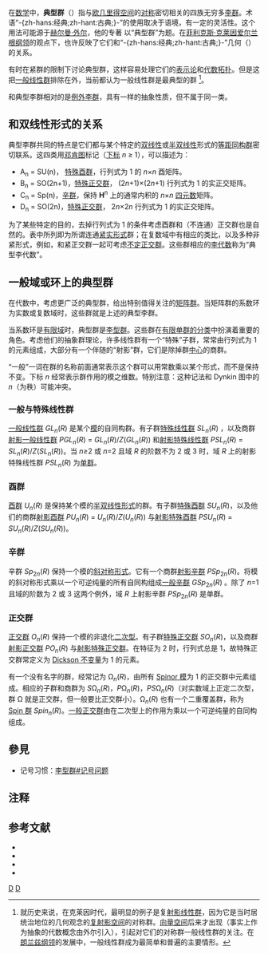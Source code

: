 {{NoteTA|G1=Math}}
{{李群}}
在[[数学|数学]]中，'''典型群'''（{{lang|en|classical group}}）指与[[欧几里得空间|欧几里得空间]]的[[对称群|对称]]密切相关的四族无穷多[[李群|李群]]。术语“-{zh-hans:经典;zh-hant:古典;}-”的使用取决于语境，有一定的灵活性。这个用法可能源于[[赫尔曼·外尔|赫尔曼·外尔]]，他的专著 {{Harvtxt|Weyl|1939}} 以“典型群”为题。在[[菲利克斯·克莱因|菲利克斯·克莱因]][[爱尔兰根纲领|爱尔兰根纲领]]的观点下，也许反映了它们和“-{zh-hans:经典;zh-hant:古典;}-”几何（{{lang|en|classical geometry}}）的关系。

有时在紧群的限制下讨论典型群，这样容易处理它们的[[群表示论|表示论]]和[[代数拓扑|代数拓扑]]。但是这把[[一般线性群|一般线性群]]排除在外，当前都认为一般线性群是最典型的群
<ref>就历史来说，在克莱因时代，最明显的例子是复[[射影线性群|射影线性群]]，因为它是当时居统治地位的几何观念的[[复射影空间|复射影空间]]的对称群。[[向量空间|向量空间]]后来才出现（事实上作为抽象的代数概念由外尔引入），引起对它们的对称群一般线性群的关注。在[[朗兰兹纲领|朗兰兹纲领]]的发展中，一般线性群成为最简单和普遍的主要情形。</ref>。

和典型李群相对的是[[例外李群|例外李群]]，具有一样的抽象性质，但不属于同一类。

== 和双线性形式的关系 ==
典型李群共同的特点是它们都与某个特定的[[双线性形式|双线性]]或[[半双线性形式|半双线性]]形式的[[等距同构群|等距同构群]]密切联系。这四类用[[邓肯图|邓肯图]]标记（[[下标|下标]]  ''n'' ≥ 1），可以描述为：

* A<sub>n</sub> = SU(n)， [[特殊酉群|特殊酉群]]，行列式为 1 的 ''n''×''n'' 酉矩阵。
* B<sub>n</sub> = SO(2n+1)，[[特殊正交群|特殊正交群]]， (2''n''+1)×(2''n''+1) 行列式为 1 的实正交矩阵。
* C<sub>n</sub> = Sp(n)，[[辛群|辛群]]，保持 '''H'''<sup>n</sup> 上的通常内积的 ''n''×''n'' [[四元数|四元数]]矩阵。
* D<sub>n</sub> = SO(2n)，[[特殊正交群|特殊正交群]]， 2''n''×2''n'' 行列式为 1 的实正交矩阵。

为了某些特定的目的，去掉行列式为 1 的条件考虑酉群和（不连通）正交群也是自然的。表中所列即为所谓连通[[紧实形式|紧实形式]]群；在复数域中有相应的类比，以及多种非紧形式，例如，和紧正交群一起可考虑[[不定正交群|不定正交群]]。这些群相应的[[李代数|李代数]]称为“典型李代数”。

== 一般域或环上的典型群 ==
在代数中，考虑更广泛的典型群，给出特别值得关注的[[矩阵群|矩阵群]]。当矩阵群的系数环为实数或复数域时，这些群就是上述的典型李群。

当系数环是[[有限域|有限域]]时，典型群是[[李型群|李型群]]。这些群在[[有限单群的分类|有限单群的分类]]中扮演着重要的角色。考虑他们的抽象群理论，许多线性群有一个“特殊”子群，常常由行列式为 1 的元素组成，大部分有一个伴随的“射影”群，它们是除掉群[[中心_(群论)|中心]]的商群。

“一般”一词在群的名称前面通常表示这个群可以用常数乘以某个形式，而不是保持不变。下标 ''n'' 经常表示群作用的模之维数。特别注意：这种记法和 Dynkin 图中的 ''n''（为秩）可能冲突。

=== 一般与特殊线性群 ===
[[一般线性群|一般线性群]] ''GL''<sub>''n''</sub>(''R'') 是某个[[模|模]]的自同构群。有子群[[特殊线性群|特殊线性群]] ''SL''<sub>''n''</sub>(''R'') ，以及商群[[射影一般线性群|射影一般线性群]] ''PGL''<sub>''n''</sub>(''R'') = ''GL''<sub>''n''</sub>(''R'')/''Z''(''GL''<sub>''n''</sub>(''R'')) 和[[射影特殊线性群|射影特殊线性群]] ''PSL''<sub>''n''</sub>(''R'') = ''SL''<sub>''n''</sub>(''R'')/''Z''(''SL''<sub>''n''</sub>(''R''))。当 ''n≥''2 或 ''n''=2 且域 ''R'' 的阶数不为 2 或 3 时，域 ''R'' 上的射影特殊线性群 ''PSL''<sub>''n</sub>''(''R'') 为[[单群|单群]]。

=== 酉群 ===
[[酉群|酉群]] ''U''<sub>''n''</sub>(''R'') 是保持某个模的[[半双线性形式|半双线性形式]]的群。有子群[[特殊酉群|特殊酉群]]  ''SU''<sub>''n''</sub>(''R'')，以及他们的商群[[射影酉群|射影酉群]] ''PU''<sub>''n''</sub>(''R'') = ''U''<sub>''n''</sub>(''R'')/''Z''(''U''<sub>''n''</sub>(''R'')) 与[[射影特殊酉群|射影特殊酉群]] ''PSU''<sub>''n''</sub>(''R'') = ''SU''<sub>''n''</sub>(''R'')/''Z''(''SU''<sub>''n''</sub>(''R''))。

=== 辛群 ===
辛群 ''Sp''<sub>2''n''</sub>(''R'') 保持一个模的[[斜对称形式|斜对称形式]]。它有一个商群[[射影辛群|射影辛群]] ''PSp''<sub>2''n''</sub>(''R'')。将模的斜对称形式乘以一个可逆纯量的所有自同构组成[[一般辛群|一般辛群]] ''GSp''<sub>2''n''</sub>(''R'') 。除了 ''n''=1 且域的阶数为 2 或 3 这两个例外，域 ''R'' 上射影辛群 ''PSp''<sub>2''n''</sub>(''R'') 是单群。

=== 正交群 ===
[[正交群|正交群]] ''O''<sub>''n''</sub>(''R'') 保持一个模的非退化[[二次型|二次型]]。有子群[[特殊正交群|特殊正交群]] ''SO''<sub>''n''</sub>(''R'')，以及商群[[射影正交群|射影正交群]] ''PO''<sub>''n''</sub>(''R'') 与[[射影特殊正交群|射影特殊正交群]]。在特征为 2 时，行列式总是 1，故特殊正交群常定义为 [[Dickson_不变量|Dickson 不变量]]为 1 的元素。 

有一个没有名字的群，经常记为 Ω<sub>''n''</sub>(''R'')，由所有 [[Spinor_模|Spinor 模]]为 1 的正交群中元素组成。相应的子群和商群为 ''S''Ω<sub>''n''</sub>(''R'')，''P''Ω<sub>''n''</sub>(''R'')，''PS''Ω<sub>''n''</sub>(''R'')（对实数域上正定二次型，群  Ω 就是正交群，但一般要比正交群小）。Ω<sub>''n''</sub>(''R'') 也有一个二重覆盖群，称为 [[Spin_群|Spin 群]] ''Spin''<sub>''n''</sub>(''R'')。[[一般正交群|一般正交群]]由在二次型上的作用为乘以一个可逆纯量的自同构组成。

== 參見 ==
* 记号习惯：[[李型群#记号问题|李型群#记号问题]]

== 注释 ==
<references/>

== 参考文献 ==
* {{citation
 | last = Artin
 | first = Emil
 | author-link = 埃米尔·阿廷
 | title = Geometric algebra
 | year = 1957
 | publisher = [[Interscience_Publishers|Interscience Publishers]]
 | ISBN =  0471608394 
}}
* {{citation
 | last = Dieudonné
 | first = Jean
 | author-link = 让·迪厄多内
 | title = La géométrie des groups classiques
 | year = 1955
 | publisher = [[Springer|Springer]]
 | ISBN =  1-114-75188-X
}}
* {{citation
 | last = Weyl
 | first = Hermann
 | author-link = 赫尔曼·外尔
 | title = The Classical Groups: Their Invariants and Representations
 | year = 1939
 | publisher = Princeton University Press
 | ISBN = 0-691-05756-7
}}
* {{Springer|id=C/c022410|title=Classical group|author=V. L. Popov}}

{{ModernAlgebra}}

[[Category:李群|D]]
[[Category:有限群|D]]